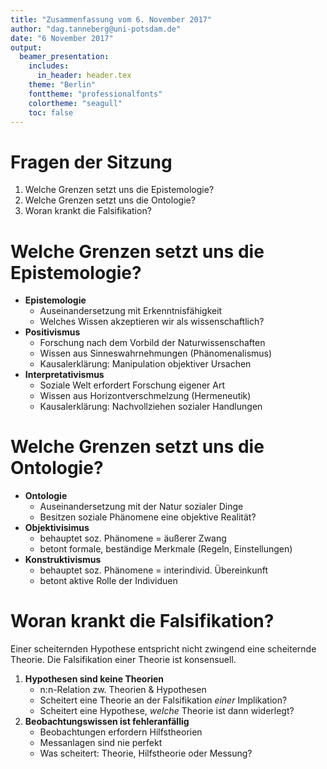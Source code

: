 ```yaml
---
title: "Zusammenfassung vom 6. November 2017"
author: "dag.tanneberg@uni-potsdam.de"
date: "6 November 2017"
output:
  beamer_presentation:
    includes:
      in_header: header.tex
    theme: "Berlin"
    fonttheme: "professionalfonts"
    colortheme: "seagull"
    toc: false
---
```


# Fragen der Sitzung

1. Welche Grenzen setzt uns die Epistemologie?
2. Welche Grenzen setzt uns die Ontologie?
3. Woran krankt die Falsifikation?

# Welche Grenzen setzt uns die Epistemologie?

- **Epistemologie**
    - Auseinandersetzung mit Erkenntnisfähigkeit
    - Welches Wissen akzeptieren wir als wissenschaftlich?
- **Positivismus**
    - Forschung nach dem Vorbild der Naturwissenschaften 
    - Wissen aus Sinneswahrnehmungen (Phänomenalismus)
    - Kausalerklärung: Manipulation objektiver Ursachen
- **Interpretativismus**
    - Soziale Welt erfordert Forschung eigener Art
    - Wissen aus Horizontverschmelzung (Hermeneutik)
    - Kausalerklärung: Nachvollziehen sozialer Handlungen

# Welche Grenzen setzt uns die Ontologie?

- **Ontologie**
    - Auseinandersetzung mit der Natur sozialer Dinge
    - Besitzen soziale Phänomene eine objektive Realität?
- **Objektivisimus**
    - behauptet soz. Phänomene $=$ äußerer Zwang
    - betont formale, beständige Merkmale (Regeln, Einstellungen)
- **Konstruktivismus**
    - behauptet soz. Phänomene $=$ interindivid. Übereinkunft
    - betont aktive Rolle der Individuen
    
# Woran krankt die Falsifikation?

Einer scheiternden Hypothese entspricht nicht zwingend eine
scheiternde Theorie. Die Falsifikation einer Theorie ist
konsensuell.

1. **Hypothesen sind keine Theorien**
    - n:n-Relation zw. Theorien & Hypothesen
    - Scheitert eine Theorie an der Falsifikation *einer* Implikation?
    - Scheitert eine Hypothese, *welche* Theorie ist dann widerlegt?
2. **Beobachtungswissen ist fehleranfällig**
    - Beobachtungen erfordern Hilfstheorien
    - Messanlagen sind nie perfekt
    - Was scheitert: Theorie, Hilfstheorie oder Messung?
    
    
